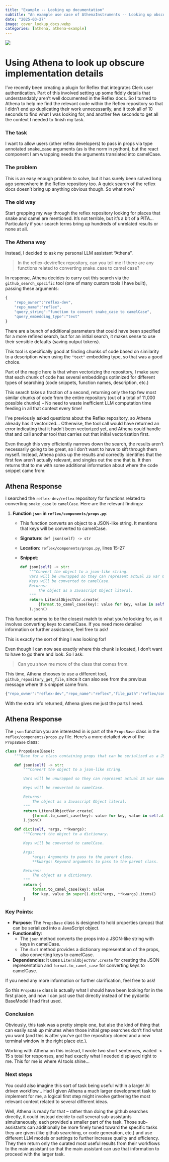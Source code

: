 ```yaml
---
title: "Example -- Looking up documentation"
subtitle: "An example use case of AthenaInstruments -- Looking up obscure documentation"
date: "2025-03-27"
image: cover_lookup_docs.webp
categories: [athena, athena-example]
---
```


![](cover_lookup_docs.webp)

# Using Athena to look up obscure implementation details

I've recently been creating a plugin for Reflex that integrates Clerk user authentication. Part of this involved setting up some fiddly details that understandably aren't well documented in the Reflex docs. So I turned to Athena to help me find the relevant code within the Reflex repository so that I didn't end up duplicating their work unnecessarily, and it took all of 10 seconds to find what I was looking for, and another few seconds to get all the context I needed to finish my task.

### The task
I want to allow users (other reflex developers) to pass in props via type annotated snake_case arguments (as is the norm in python), but the react component I am wrapping needs the arguments translated into camelCase. 

### The problem
This is an easy enough problem to solve, but it has surely been solved long ago somewhere in the Reflex repository too. A quick search of the reflex docs doesn't bring up anything obvious though. So what now?

### The old way
Start grepping my way through the reflex repository looking for places that snake and camel are mentioned. It's not terrible, but it's a bit of a PITA... Particularly if your search terms bring up hundreds of unrelated results or none at all.

### The Athena way
Instead, I decided to ask my personal LLM assistant "Athena".

> In the reflex-dev/reflex repository, can you tell me if there are any functions related to converting snake_case to camel case?

In response, Athena decides to carry out this search via the `github_search_specific` tool (one of many custom tools I have built), passing these arguments:
```javascript
{
	"repo_owner":"reflex-dev",
	"repo_name":"reflex",
	"query_string":"function to convert snake_case to camelCase",
	"query_embedding_type":"text"
}
```
There are a bunch of additional parameters that could have been specified for a more refined search, but for an initial search, it makes sense to use their sensible defaults (saving output tokens). 

This tool is specifically good at finding chunks of code based on similarity to a description when using the `"text"` embedding type, so that was a good choice.

::: {.callout-note}
Part of the magic here is that when vectorizing the repository, I make sure that each chunk of code has several embeddings optimized for different types of searching (code snippets, function names, description, etc.)
:::

This search takes a fraction of a second, returning only the top few most similar chunks of code from the entire repository (out of a total of 11,000 possible chunks) -- No need to waste inefficient LLM computation time feeding in all that context every time!

::: {.aside}
I've previously asked questions about the Reflex repository, so Athena already has it vectorized... Otherwise, the tool call would have returned an error indicating that it hadn't been vectorized yet, and Athena could handle that and call another tool that carries out that initial vectorization first.
:::

Even though this very efficiently narrows down the search, the results aren't necessarily going to be great, so I don't want to have to sift through them myself. Instead, Athena picks up the results and correctly identifies that the first few aren't actually relevant, and singles out the one that is. It then returns that to me with some additional information about where the code snippet came from:


::: {.callout-tip collapse="false"} 
## Athena Response

I searched the `reflex-dev/reflex` repository for functions related to converting `snake_case` to `camelCase`. Here are the relevant findings:

1. **Function `json` in `reflex/components/props.py`**:

   - This function converts an object to a JSON-like string. It mentions that keys will be converted to camelCase.
   - **Signature**: `def json(self) -> str`
   - **Location**: `reflex/components/props.py`, lines 15-27
   - **Snippet**:
     ```python
     def json(self) -> str:
         """Convert the object to a json-like string.
         Vars will be unwrapped so they can represent actual JS var names and functions.
         Keys will be converted to camelCase.
         Returns:
             The object as a Javascript Object literal.
         """
         return LiteralObjectVar.create(
             {format.to_camel_case(key): value for key, value in self.dict().items()}
         ).json()
     ```

This function seems to be the closest match to what you're looking for, as it involves converting keys to camelCase. If you need more detailed information or further assistance, feel free to ask!

:::

This is exactly the sort of thing I was looking for! 

Even though I can now see exactly where this chunk is located, I don't want to have to go there and look. So I ask:

>Can you show me more of the class that comes from.

This time, Athena chooses to use a different tool, `github_repository_get_file`, since it can also see from the previous message where this snippet came from. 
```javascript
{"repo_owner":"reflex-dev","repo_name":"reflex","file_path":"reflex/components/props.py"}
```
With the extra info returned, Athena gives me just the parts I need.

::: {.callout-tip collapse="false"}
## Athena Response

The `json` function you are interested in is part of the `PropsBase` class in the `reflex/components/props.py` file. Here's a more detailed view of the `PropsBase` class:

```python
class PropsBase(Base):
    """Base for a class containing props that can be serialized as a JS object."""

    def json(self) -> str:
        """Convert the object to a json-like string.

        Vars will be unwrapped so they can represent actual JS var names and functions.

        Keys will be converted to camelCase.

        Returns:
            The object as a Javascript Object literal.
        """
        return LiteralObjectVar.create(
            {format.to_camel_case(key): value for key, value in self.dict().items()}
        ).json()

    def dict(self, *args, **kwargs):
        """Convert the object to a dictionary.

        Keys will be converted to camelCase.

        Args:
            *args: Arguments to pass to the parent class.
            **kwargs: Keyword arguments to pass to the parent class.

        Returns:
            The object as a dictionary.
        """
        return {
            format.to_camel_case(key): value
            for key, value in super().dict(*args, **kwargs).items()
        }
```

### Key Points:
- **Purpose**: The `PropsBase` class is designed to hold properties (props) that can be serialized into a JavaScript object.
- **Functionality**: 
  - The `json` method converts the props into a JSON-like string with keys in camelCase.
  - The `dict` method provides a dictionary representation of the props, also converting keys to camelCase.
- **Dependencies**: It uses `LiteralObjectVar.create` for creating the JSON representation and `format.to_camel_case` for converting keys to camelCase.

If you need any more information or further clarification, feel free to ask!

:::

So this `PropsBase` class is actually what I should have been looking for in the first place, and now I can just use that directly instead of the pydantic BaseModel I had first used.


### Conclusion

Obviously, this task was a pretty simple one, but also the kind of thing that can easily soak up minutes when those initial grep searches don't find what you want (and this is after you've got the repository cloned and a new terminal window in the right place etc.).

Working with Athena on this instead, I wrote two short sentences, waited $<15~\text{s}$ total for responses, and had exactly what I needed displayed right to me. This for me is where AI tools shine... 


### Next steps

You could also imagine this sort of task being useful within a larger AI driven workflow... Had I given Athena a much larger development task to implement for me, a logical first step might involve gathering the most relevant context related to several different ideas. 

Well, Athena is ready for that -- rather than doing the github searches directly, it could instead decide to call several sub-assistants simultaneously, each provided a smaller part of the task. Those sub-assistants can additionally be more finely tuned toward the specific tasks they are given (like github searching, or code generation, etc.) and use different LLM models or settings to further increase quality and efficiency. They then return only the curated most useful results from their workflows to the main assistant so that the main assistant can use that information to proceed with the larger task. 

